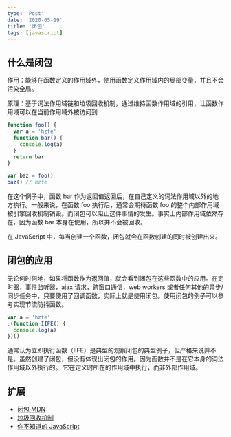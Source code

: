 ```yaml
---
type: 'Post'
date: '2020-05-19'
title: '闭包'
tags: [javascript]
---
```


## 什么是闭包

作用：能够在函数定义的作用域外，使用函数定义作用域内的局部变量，并且不会污染全局。

原理：基于词法作用域链和垃圾回收机制，通过维持函数作用域的引用，让函数作用域可以在当前作用域外被访问到

```js
function foo() {
  var a = 'hzfe'
  function bar() {
    console.log(a)
  }
  return bar
}

var baz = foo()
baz() // hzfe
```

在这个例子中，函数 bar 作为返回值返回后，在自己定义的词法作用域以外的地方执行。一般来说，在函数 foo 执行后，通常会期待函数 foo 的整个内部作用域被引擎回收机制销毁。而闭包可以阻止这件事情的发生。事实上内部作用域依然存在，因为函数 bar 本身在使用，所以并不会被回收。

在 JavaScript 中，每当创建一个函数，闭包就会在函数创建的同时被创建出来。

## 闭包的应用

无论何时何地，如果将函数作为返回值，就会看到闭包在这些函数中的应用。在定时器，事件监听器，ajax 请求，跨窗口通信，web workers 或者任何其他的异步/同步任务中，只要使用了回调函数，实际上就是使用闭包。使用闭包的例子可以参考实现节流防抖函数。

```js
var a = 'hzfe'
;(function IIFE() {
  console.log(a)
})()
```

通常认为立即执行函数（IIFE）是典型的观察闭包的典型例子，但严格来说并不是。虽然创建了闭包，但没有体现出闭包的作用。因为函数并不是在它本身的词法作用域以外执行的。 它在定义时所在的作用域中执行，而非外部作用域。

## 扩展

- [闭包 MDN](https://developer.mozilla.org/zh-CN/docs/Web/JavaScript/Closures)
- [垃圾回收机制](https://developer.mozilla.org/zh-CN/docs/Web/JavaScript/Reference/Errors/Closed_Overlay_Requires_Arguments)
- [你不知道的 JavaScript](https://www.imooc.com/article/2907)
